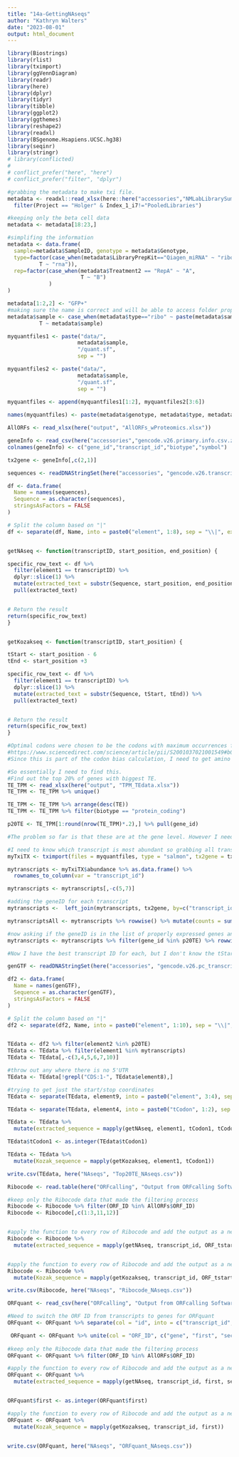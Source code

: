 ```yaml
---
title: "14a-GettingNAseqs"
author: "Kathryn Walters"
date: "2023-08-01"
output: html_document
---
```



```r
library(Biostrings)
library(rlist)
library(tximport)
library(ggVennDiagram)
library(readr)
library(here)
library(dplyr)
library(tidyr)
library(tibble)
library(ggplot2)
library(ggthemes)
library(reshape2)
library(readxl)
library(BSgenome.Hsapiens.UCSC.hg38)
library(seqinr)
library(stringr)
# library(conflicted)
# 
# conflict_prefer("here", "here")
# conflict_prefer("filter", "dplyr")
```


```r
#grabbing the metadata to make txi file.
metadata <- readxl::read_xlsx(here::here("accessories","NMLabLibrarySummary.xlsx"), skip = 1) %>%
  filter(Project == "Holger" & Index_1_i7!="PooledLibraries")

#keeping only the beta cell data
metadata <- metadata[18:23,]

#simplifing the information
metadata <- data.frame(
  sample=metadata$SampleID, genotype = metadata$Genotype,
  type=factor(case_when(metadata$LibraryPrepKit=="Qiagen_miRNA" ~ "ribo",
          T ~ "rna")),
  rep=factor(case_when(metadata$Treatment2 == "RepA" ~ "A",
                       T ~ "B")
             )
)

metadata[1:2,2] <- "GFP+"
#making sure the name is correct and will be able to access folder properly.
metadata$sample <- case_when(metadata$type=="ribo" ~ paste(metadata$sample,"_R2",sep = ""),
          T ~ metadata$sample)

myquantfiles1 <- paste("data/",
                      metadata$sample,
                      "/quant.sf",
                      sep = "")

myquantfiles2 <- paste("data/",
                      metadata$sample,
                      "/quant.sf",
                      sep = "")

myquantfiles <- append(myquantfiles1[1:2], myquantfiles2[3:6])
  
names(myquantfiles) <- paste(metadata$genotype, metadata$type, metadata$rep, sep = "_")
```


```r
AllORFs <- read_xlsx(here("output", "AllORFs_wProteomics.xlsx"))

geneInfo <- read_csv(here("accessories","gencode.v26.primary.info.csv.zip"), col_names = F, show_col_types = FALSE) 
colnames(geneInfo) <- c("gene_id","transcript_id","biotype","symbol")

tx2gene <- geneInfo[,c(2,1)]

```


```r
sequences <- readDNAStringSet(here("accessories", "gencode.v26.transcripts.fa.gz"))

df <- data.frame(
  Name = names(sequences),
  Sequence = as.character(sequences),
  stringsAsFactors = FALSE
)

# Split the column based on "|"
df <- separate(df, Name, into = paste0("element", 1:8), sep = "\\|", extra = "drop")


getNAseq <- function(transcriptID, start_position, end_position) {

specific_row_text <- df %>%
  filter(element1 == transcriptID) %>%
  dplyr::slice(1) %>%
  mutate(extracted_text = substr(Sequence, start_position, end_position)) %>%
  pull(extracted_text)


# Return the result
return(specific_row_text)
}


getKozakseq <- function(transcriptID, start_position) {

tStart <- start_position - 6
tEnd <- start_position +3

specific_row_text <- df %>%
  filter(element1 == transcriptID) %>%
  dplyr::slice(1) %>%
  mutate(extracted_text = substr(Sequence, tStart, tEnd)) %>%
  pull(extracted_text)


# Return the result
return(specific_row_text)
}
```

```r
#Optimal codons were chosen to be the codons with maximum occurrences for each amino acid in highly expressed genes (20% of the genes with the highest PA). -Got that from this paper:
#https://www.sciencedirect.com/science/article/pii/S2001037021001549#b0195
#Since this is part of the codon bias calculation, I need to get amino acid sequences for these as well. 

#So essentially I need to find this. 
#Find out the top 20% of genes with biggest TE. 
TE_TPM <- read_xlsx(here("output", "TPM_TEdata.xlsx"))
TE_TPM <- TE_TPM %>% unique()

TE_TPM <- TE_TPM %>% arrange(desc(TE))
TE_TPM <- TE_TPM %>% filter(biotype == "protein_coding")

p20TE <- TE_TPM[1:round(nrow(TE_TPM)*.2),] %>% pull(gene_id)

#The problem so far is that these are at the gene level. However I need the transcript level. So I'm going to grab the most abundant transcript. 

#I need to know which transcript is most abundant so grabbing all transcripts
myTxiTX <- tximport(files = myquantfiles, type = "salmon", tx2gene = tx2gene, txOut = T)

mytranscripts <- myTxiTX$abundance %>% as.data.frame() %>%
  rownames_to_column(var = "transcript_id")

mytranscripts <- mytranscripts[,-c(5,7)]

#adding the geneID for each transcript
mytranscripts <-  left_join(mytranscripts, tx2gene, by=c("transcript_id" = "transcript_id")) 

mytranscriptsAll <- mytranscripts %>% rowwise() %>% mutate(counts = sum(c_across(`GFP+_ribo_A`:`GFP+_rna_B`))) %>% dplyr::select(transcript_id,gene_id, counts) %>% group_by(gene_id) %>% top_n(1, counts) %>% pull(transcript_id)

#now asking if the geneID is in the list of properly expressed genes and if so, what is the most abundant transcript for that gene. That will now be our transcript of interest for that gene. 
mytranscripts <- mytranscripts %>% filter(gene_id %in% p20TE) %>% rowwise() %>% mutate(counts = sum(c_across(`GFP+_ribo_A`:`GFP+_rna_B`))) %>% dplyr::select(transcript_id,gene_id, counts) %>% group_by(gene_id) %>% top_n(1, counts) %>% pull(transcript_id)

#Now I have the best transcript ID for each, but I don't know the tStart and tStop sites. So now I have to use the gencode v26 GTF file to get that information.

genGTF <- readDNAStringSet(here("accessories", "gencode.v26.pc_transcripts.fa.gz"))

df2 <- data.frame(
  Name = names(genGTF),
  Sequence = as.character(genGTF),
  stringsAsFactors = FALSE
)

# Split the column based on "|"
df2 <- separate(df2, Name, into = paste0("element", 1:10), sep = "\\|", extra = "drop")


TEdata <- df2 %>% filter(element2 %in% p20TE)
TEdata <- TEdata %>% filter(element1 %in% mytranscripts)
TEdata <- TEdata[,-c(3,4,5,6,7,10)]

#throw out any where there is no 5'UTR
TEdata <- TEdata[!grepl("CDS:1-", TEdata$element8),]

#trying to get just the start/stop coordinates
TEdata <- separate(TEdata, element9, into = paste0("element", 3:4), sep = "\\:", extra = "drop")

TEdata <- separate(TEdata, element4, into = paste0("tCodon", 1:2), sep = "\\-", extra = "drop")

TEdata <- TEdata %>%
  mutate(extracted_sequence = mapply(getNAseq, element1, tCodon1, tCodon2))

TEdata$tCodon1 <- as.integer(TEdata$tCodon1)

TEdata <- TEdata %>%
  mutate(Kozak_sequence = mapply(getKozakseq, element1, tCodon1))

write.csv(TEdata, here("NAseqs", "Top20TE_NAseqs.csv"))

```


```r
Ribocode <- read.table(here("ORFcalling", "Output from ORFcalling Software", "RiboCode_ORFs_result_BcellsAll.txt"), header = TRUE, sep = "\t")

#keep only the Ribocode data that made the filtering process
Ribocode <- Ribocode %>% filter(ORF_ID %in% AllORFs$ORF_ID)
Ribocode <- Ribocode[,c(1:3,11,12)]


#apply the function to every row of Ribocode and add the output as a new column.
Ribocode <- Ribocode %>%
  mutate(extracted_sequence = mapply(getNAseq, transcript_id, ORF_tstart, ORF_tstop))


#apply the function to every row of Ribocode and add the output as a new column.
Ribocode <- Ribocode %>%
  mutate(Kozak_sequence = mapply(getKozakseq, transcript_id, ORF_tstart))

write.csv(Ribocode, here("NAseqs", "Ribocode_NAseqs.csv"))
```



```r
ORFquant <- read_csv(here("ORFcalling", "Output from ORFcalling Software", "ORFquantExtracted.csv"))

#Need to switch the ORF ID from transcripts to genes for ORFquant
ORFquant <- ORFquant %>% separate(col = "id", into = c("transcript_id", "first", "second"), sep = "_", remove = TRUE) 

 ORFquant <- ORFquant %>% unite(col = "ORF_ID", c("gene", "first", "second"), sep = "_", remove = FALSE)
 
#keep only the Ribocode data that made the filtering process
ORFquant <- ORFquant %>% filter(ORF_ID %in% AllORFs$ORF_ID)

#apply the function to every row of Ribocode and add the output as a new column.
ORFquant <- ORFquant %>%
  mutate(extracted_sequence = mapply(getNAseq, transcript_id, first, second))


ORFquant$first <- as.integer(ORFquant$first)

#apply the function to every row of Ribocode and add the output as a new column.
ORFquant <- ORFquant %>%
  mutate(Kozak_sequence = mapply(getKozakseq, transcript_id, first))


write.csv(ORFquant, here("NAseqs", "ORFquant_NAseqs.csv"))

```

